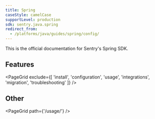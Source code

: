 ```yaml
---
title: Spring
caseStyle: camelCase
supportLevel: production
sdk: sentry.java.spring
redirect_from:
  - /platforms/java/guides/spring/config/
---
```


This is the official documentation for Sentry's Spring SDK.

## Features

<PageGrid exclude={[
  'install',
  'configuration',
  'usage',
  'integrations',
  'migration',
  'troubleshooting'
]} />

## Other

<PageGrid path={'/usage/'} />
